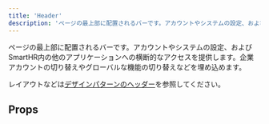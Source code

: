 ```yaml
---
title: 'Header'
description: 'ページの最上部に配置されるバーです。アカウントやシステムの設定、およびSmartHR内の他のアプリケーションへの横断的なアクセスを提供しているコンポーネントです。'
---
```


ページの最上部に配置されるバーです。アカウントやシステムの設定、およびSmartHR内の他のアプリケーションへの横断的なアクセスを提供します。企業アカウントの切り替えやグローバルな機能の切り替えなどを埋め込めます。

レイアウトなどは[デザインパターンのヘッダー](/products/design-patterns/contents-in-header/)を参照してください。

<ComponentStory name="Header" />

## Props

<ComponentPropsTable name="Header" />
